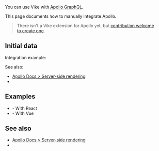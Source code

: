 
You can use Vike with [Apollo GraphQL](https://www.apollographql.com).

This page documents how to manually integrate Apollo.

> There isn't a <Link href="/extensions">Vike extension</Link> for Apollo yet, but [contribution welcome to create one](https://github.com/vikejs/vike/issues/1715).


## Initial data

<DataIntegrationIntro toolType="graphql" toolName="Apollo" />

Integration example:
<DataIntegrationFetch toolName="Apollo" />

See also:
- [Apollo Docs > Server-side rendering](https://www.apollographql.com/docs/react/performance/server-side-rendering/)
- <Link href="/data-tools#initial-data" />


## Examples

- <Example timestamp="2024.07" repo="brillout/vike-apollo-react" /> - With React
- <Example timestamp="2024.07" repo="brillout/vike-apollo-vue" /> - With Vue


## See also

- [Apollo Docs > Server-side rendering](https://www.apollographql.com/docs/react/performance/server-side-rendering/)
- <Link href="/data-tools#initial-data" />
